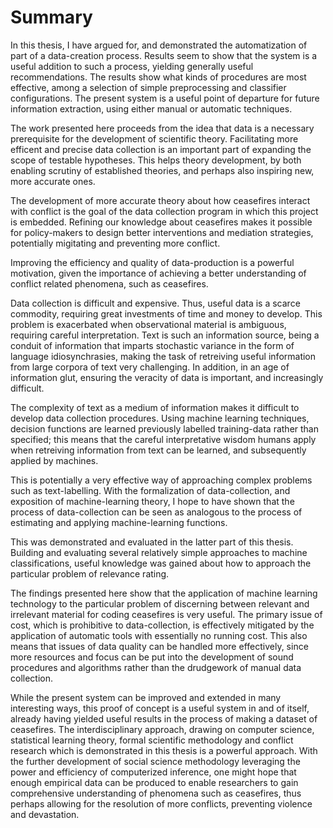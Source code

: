 # Summary

In this thesis, I have argued for, and demonstrated the automatization of part
of a data-creation process. Results seem to show that the system is a
useful addition to such a process, yielding generally useful recommendations.
The results show what kinds of procedures are most effective, among a selection
of simple preprocessing and classifier configurations. The present system is a
useful point of departure for future information extraction, using either
manual or automatic techniques.

The work presented here proceeds from the idea that data is a necessary
prerequisite for the development of scientific theory. Facilitating more
efficent and precise data collection is an important part of expanding the
scope of testable hypotheses. This helps theory development, by both enabling
scrutiny of established theories, and perhaps also inspiring new, more accurate
ones. 

The development of more accurate theory about how ceasefires interact with
conflict is the goal of the data collection program in which this project is
embedded. Refining our knowledge about ceasefires makes it possible for
policy-makers to design better interventions and mediation strategies,
potentially migitating and preventing more conflict. 

Improving the efficiency and quality of data-production is a powerful
motivation, given the importance of achieving a better understanding of
conflict related phenomena, such as ceasefires. 

Data collection is difficult and expensive. Thus, useful data is a scarce
commodity, requiring great investments of time and money to develop.  This
problem is exacerbated when observational material is ambiguous, requiring
careful interpretation. Text is such an information source, being a conduit of
information that imparts stochastic variance in the form of language
idiosynchrasies, making the task of retreiving useful information from large
corpora of text very challenging. In addition, in an age of information glut,
ensuring the veracity of data is important, and increasingly difficult.

The complexity of text as a medium of information makes it difficult to develop
data collection procedures. Using machine learning techniques, decision
functions are learned previously labelled training-data rather than specified;
this means that the careful interpretative wisdom humans apply when retreiving
information from text can be learned, and subsequently applied by machines.

This is potentially a very effective way of approaching complex problems such
as text-labelling. With the formalization of data-collection, and exposition of
machine-learning theory, I hope to have shown that the process of
data-collection can be seen as analogous to the process of estimating and
applying machine-learning functions.

This was demonstrated and evaluated in the latter part of this thesis. Building
and evaluating several relatively simple approaches to machine classifications,
useful knowledge was gained about how to approach the particular problem of
relevance rating. 

The findings presented here show that the application of machine learning
technology to the particular problem of discerning between relevant and
irrelevant material for coding ceasefires is very useful. The primary issue of
cost, which is prohibitive to data-collection, is effectively mitigated by the
application of automatic tools with essentially no running cost.  This also
means that issues of data quality can be handled more effectively, since more
resources and focus can be put into the development of sound procedures and
algorithms rather than the drudgework of manual data collection.

While the present system can be improved and extended in many interesting ways,
this proof of concept is a useful system in and of itself, already having
yielded useful results in the process of making a dataset of ceasefires.  The
interdisciplinary approach, drawing on computer science, statistical learning
theory, formal scientific methodology and conflict research which is
demonstrated in this thesis is a powerful approach. With the further
development of social science methodology leveraging the power and efficiency
of computerized inference, one might hope that enough empirical data can be
produced to enable researchers to gain comprehensive understanding of phenomena
such as ceasefires, thus perhaps allowing for the resolution of more conflicts,
preventing violence and devastation. 

\newpage
\null
